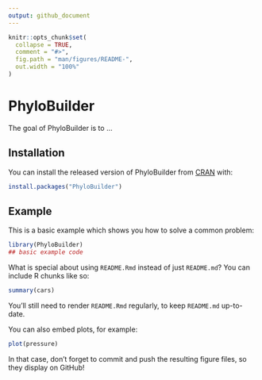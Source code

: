 ```yaml
---
output: github_document
---
```


<!-- README.md is generated from README.Rmd. Please edit that file -->

```r
knitr::opts_chunk$set(
  collapse = TRUE,
  comment = "#>",
  fig.path = "man/figures/README-",
  out.width = "100%"
)
```

# PhyloBuilder

<!-- badges: start -->
<!-- badges: end -->

The goal of PhyloBuilder is to ...

## Installation

You can install the released version of PhyloBuilder from [CRAN](https://CRAN.R-project.org) with:

``` r
install.packages("PhyloBuilder")
```

## Example

This is a basic example which shows you how to solve a common problem:

```r
library(PhyloBuilder)
## basic example code
```

What is special about using `README.Rmd` instead of just `README.md`? You can include R chunks like so:

```r
summary(cars)
```

You'll still need to render `README.Rmd` regularly, to keep `README.md` up-to-date.

You can also embed plots, for example:

```r
plot(pressure)
```

In that case, don't forget to commit and push the resulting figure files, so they display on GitHub!
